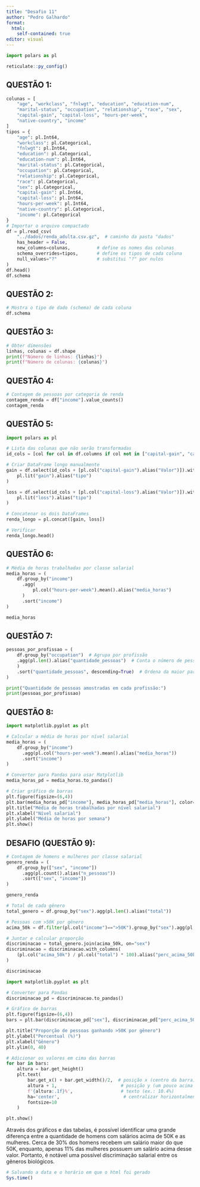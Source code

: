 ---
title: "Desafio 11"
author: "Pedro Galhardo"
format: 
  html:
    self-contained: true
editor: visual
---

```{python}
import polars as pl
```

```{r}
reticulate::py_config()
```

## QUESTÃO 1:

```{python}
colunas = [
    "age", "workclass", "fnlwgt", "education", "education-num",
    "marital-status", "occupation", "relationship", "race", "sex",
    "capital-gain", "capital-loss", "hours-per-week",
    "native-country", "income"
]
tipos = {
    "age": pl.Int64,
    "workclass": pl.Categorical,
    "fnlwgt": pl.Int64,
    "education": pl.Categorical,
    "education-num": pl.Int64,
    "marital-status": pl.Categorical,
    "occupation": pl.Categorical,
    "relationship": pl.Categorical,
    "race": pl.Categorical,
    "sex": pl.Categorical,
    "capital-gain": pl.Int64,
    "capital-loss": pl.Int64,
    "hours-per-week": pl.Int64,
    "native-country": pl.Categorical,
    "income": pl.Categorical
}
# Importar o arquivo compactado
df = pl.read_csv(
    "../dados/renda_adulta.csv.gz",  # caminho da pasta "dados"
    has_header = False,
    new_columns=colunas,          # define os nomes das colunas
    schema_overrides=tipos,       # define os tipos de cada coluna
    null_values="?"               # substitui "?" por nulos
)
df.head()
df.schema
```

## QUESTÃO 2:

```{python}
# Mostra o tipo de dado (schema) de cada coluna
df.schema
```

## QUESTÃO 3:

```{python}
# Obter dimensões
linhas, colunas = df.shape
print(f"Número de linhas: {linhas}")
print(f"Número de colunas: {colunas}")
```

## QUESTÃO 4:

```{python}
# Contagem de pessoas por categoria de renda
contagem_renda = df["income"].value_counts()
contagem_renda
```

## QUESTÃO 5:

```{python}
import polars as pl

# Lista das colunas que não serão transformadas
id_cols = [col for col in df.columns if col not in ["capital-gain", "capital-loss"]]

# Criar DataFrame longo manualmente
gain = df.select(id_cols + [pl.col("capital-gain").alias("Valor")]).with_columns(
    pl.lit("gain").alias("tipo")
)

loss = df.select(id_cols + [pl.col("capital-loss").alias("Valor")]).with_columns(
    pl.lit("loss").alias("tipo")
)

# Concatenar os dois DataFrames
renda_longo = pl.concat([gain, loss])

# Verificar
renda_longo.head()
```

## QUESTÃO 6:

```{python}
# Média de horas trabalhadas por classe salarial
media_horas = (
    df.group_by("income")
      .agg(
          pl.col("hours-per-week").mean().alias("media_horas")
      )
      .sort("income")
)

media_horas
```

## QUESTÃO 7:

```{python}
pessoas_por_profissao = (
    df.group_by("occupation")  # Agrupa por profissão
    .agg(pl.len().alias("quantidade_pessoas")  # Conta o número de pessoas em cada profissão
    )
    .sort("quantidade_pessoas", descending=True)  # Ordena da maior para a menor quantidade
)

print("Quantidade de pessoas amostradas em cada profissão:")
print(pessoas_por_profissao)
```

## QUESTÃO 8:

```{python}
import matplotlib.pyplot as plt

# Calcular a média de horas por nível salarial
media_horas = (
    df.group_by("income")
      .agg(pl.col("hours-per-week").mean().alias("media_horas"))
      .sort("income")
)

# Converter para Pandas para usar Matplotlib
media_horas_pd = media_horas.to_pandas()

# Criar gráfico de barras
plt.figure(figsize=(6,4))
plt.bar(media_horas_pd["income"], media_horas_pd["media_horas"], color=["skyblue", "orange"])
plt.title("Média de horas trabalhadas por nível salarial")
plt.xlabel("Nível salarial")
plt.ylabel("Média de horas por semana")
plt.show()

```

## DESAFIO (QUESTÃO 9):

```{python}
# Contagem de homens e mulheres por classe salarial
genero_renda = (
    df.group_by(["sex", "income"])
      .agg(pl.count().alias("n_pessoas"))
      .sort(["sex", "income"])
)

genero_renda

# Total de cada gênero
total_genero = df.group_by("sex").agg(pl.len().alias("total"))

# Pessoas com >50K por gênero
acima_50k = df.filter(pl.col("income")==">50K").group_by("sex").agg(pl.len().alias("acima_50k"))

# Juntar e calcular proporção
discriminacao = total_genero.join(acima_50k, on="sex")
discriminacao = discriminacao.with_columns(
    (pl.col("acima_50k") / pl.col("total") * 100).alias("perc_acima_50k")
)

discriminacao

import matplotlib.pyplot as plt

# Converter para Pandas
discriminacao_pd = discriminacao.to_pandas()

# Gráfico de barras
plt.figure(figsize=(6,4))
bars = plt.bar(discriminacao_pd["sex"], discriminacao_pd["perc_acima_50k"], color=["skyblue", "orange"])

plt.title("Proporção de pessoas ganhando >50K por gênero")
plt.ylabel("Percentual (%)")
plt.xlabel("Gênero")
plt.ylim(0, 40)

# Adicionar os valores em cima das barras
for bar in bars:
    altura = bar.get_height()
    plt.text(
        bar.get_x() + bar.get_width()/2,  # posição x (centro da barra)
        altura + 1,                        # posição y (um pouco acima da barra)
        f'{altura:.1f}%',                  # texto (ex.: 10.4%)
        ha='center',                        # centralizar horizontalmente
        fontsize=10
    )

plt.show()

```

Através dos gráficos e das tabelas, é possível identificar uma grande diferença entre a quantidade de homens com salários acima de 50K e as mulheres. Cerca de 30% dos homens recebem um salário maior do que 50K, enquanto, apenas 11% das mulheres possuem um salário acima desse valor. Portanto, é notável uma possível discriminação salarial entre os gêneros biológicos.

```{r}
# Salvando a data e o horário em que o html foi gerado
Sys.time()
```
